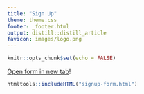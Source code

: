 ```yaml
---
title: "Sign Up"
theme: theme.css
footer: _footer.html
output: distill::distill_article
favicon: images/logo.png
---
```


```r
knitr::opts_chunk$set(echo = FALSE)
```

[Open form in new tab](https://docs.google.com/forms/d/e/1FAIpQLSdGregQUg75pX37aX6XJvrnXYOOad2TiNT2ozWXR2OhGP-h-w/viewform?usp=sf_link)!

```r
htmltools::includeHTML("signup-form.html")
```



